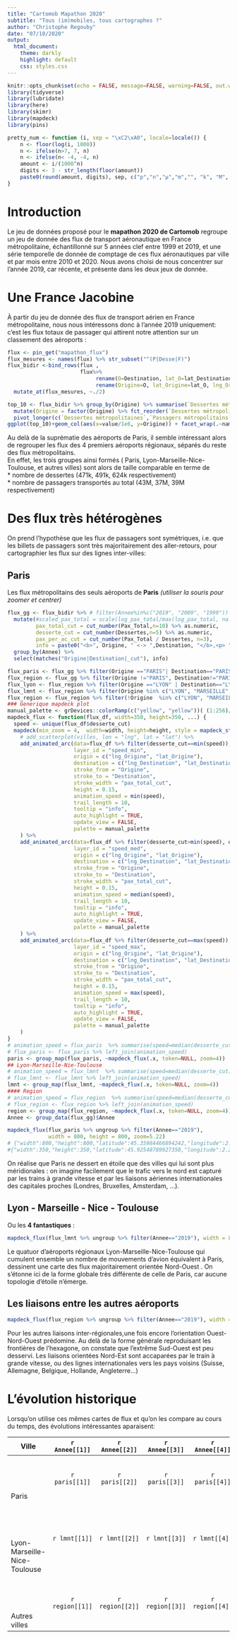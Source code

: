 ```yaml
---
title: "Cartomob Mapathon 2020"
subtitle: "Tous (im)mobiles, tous cartographes ?"
author: "Christophe Regouby"
date: "07/10/2020"
output: 
  html_document:
    theme: darkly
    highlight: default
    css: styles.css
---
```


```r
knitr::opts_chunk$set(echo = FALSE, message=FALSE, warning=FALSE, out.width = 1200)
library(tidyverse)
library(lubridate)
library(here)
library(skimr)
library(mapdeck)
library(pins)

pretty_num <- function (i, sep = "\xC2\xA0", locale=locale()) {
    n <- floor(log(i, 1000))
    n <- ifelse(n>7, 7, n)
    n <- ifelse(n< -4, -4, n)
    amount <- i/(1000^n)
    digits <- 3 - str_length(floor(amount))
    paste0(round(amount, digits), sep, c("p","n","μ","m","", "k", "M", "G", "T", "P", "H", "Z")[n+5])
}

```

# Introduction 
Le jeu de données proposé pour le  **mapathon 2020 de Cartomob** regroupe un jeu de donnée des flux de transport aéronautique en France métropolitaine, échantillonné sur 5 années clef entre 1999 et 2019, et une série temporelle de donnée de comptage de ces flux aéronautiques par ville et par mois entre 2010 et 2020. Nous avons choisi de nous concentrer sur l'année 2019, car récente, et présente dans les deux jeux de donnée.

# Une France Jacobine

À partir du jeu de donnée des flux de transport aérien en France métropolitaine, nous nous intéressons donc à l'année 2019 uniquement: c'est les flux totaux de passager qui attirent notre attention sur un classement des aéroports :

```r
flux <- pin_get("mapathon_flux") 
flux_mesures <- names(flux) %>% str_subset("^(P|Desse|F)")
flux_bidir <-bind_rows(flux , 
                       flux%>%
                            rename(O=Destination, lat_O=lat_Destination, lng_O=lng_Destination, Destination=Origine, lat_Destination=lat_Origine, lng_Destination=lng_Origine) %>%
                            rename(Origine=O, lat_Origine=lat_O, lng_Origine = lng_O)) %>% 
  mutate_at(flux_mesures, ~./2)

top_10 <- flux_bidir %>% group_by(Origine) %>% summarise(`Dessertes métropolitaines` = sum(Dessertes), `Passagers métropolitains` = sum(Pax_Total)) %>% slice_max(`Dessertes métropolitaines`,n=15) %>% 
  mutate(Origine = factor(Origine) %>% fct_reorder(`Dessertes métropolitaines`)) %>% 
  pivot_longer(c(`Dessertes métropolitaines`,`Passagers métropolitains`)) 
ggplot(top_10)+geom_col(aes(x=value/1e6, y=Origine)) + facet_wrap(.~name, scales="free_x")+ theme_minimal()+labs(title="Flux dans les aéroports métropolitains", subtitle = "Top 15 des villes, flux d'aviation civile en 2019, source gflowviz/DGAC.csv")+xlab("Nombre (millions)")+ylab(NULL)
```

Au delà de la suprématie des aéroports de Paris, il semble intéressant alors de regrouper les flux des 4 premiers aéroports régionaux, séparés du reste des flux métropolitains.   
En effet, les trois groupes ainsi formés ( Paris, Lyon-Marseille-Nice-Toulouse, et autres villes) sont alors de taille comparable en terme de   
* nombre de dessertes (471k, 491k, 624k respectivement)  
* nombre de passagers transportés au total (43M, 37M, 39M respectivement)  

# Des flux très hétérogènes

On prend l'hypothèse que les flux de passagers sont symétriques, i.e. que les billets de passagers sont très majoritairement des aller-retours, pour cartographier les flux sur des lignes inter-villes:  

## Paris

Les flux métropolitains des seuls aéroports de **Paris** *(utiliser la souris pour zoomer et centrer)*  
```r
flux_gg <- flux_bidir %>% # filter(Annee%in%c("2019", "2009", "1999")) %>%
  mutate(#scaled_pax_total = scale(log_pax_total/max(log_pax_total, na.rm = T))*5,
         pax_total_cut = cut_number(Pax_Total,n=10) %>% as.numeric,
         desserte_cut = cut_number(Dessertes,n=5) %>% as.numeric,
         pax_per_ac_cut = cut_number(Pax_Total / Dessertes, n=3),
         info = paste0("<b>", Origine, " <-> ",Destination, "</b>,<p> ",pretty_num(Dessertes*2), " dessertes, ", pretty_num(Pax_Total*2), " passagers</p>")) %>% 
  group_by(Annee) %>% 
  select(matches("Origine|Destination|_cut"), info)

flux_paris <- flux_gg %>% filter(Origine =="PARIS"| Destination=="PARIS") 
flux_region <- flux_gg %>% filter(Origine !="PARIS", Destination!="PARIS")
flux_lyon <- flux_region %>% filter(Origine =="LYON" | Destination=="LYON")
flux_lmnt <- flux_region %>% filter(Origine %in% c("LYON", "MARSEILLE", "NICE", "TOULOUSE" ) | Destination %in% c("LYON", "MARSEILLE", "NICE", "TOULOUSE" ) ) 
flux_region <- flux_region %>% filter(!Origine  %in% c("LYON", "MARSEILLE", "NICE", "TOULOUSE" ),! Destination %in% c("LYON", "MARSEILLE", "NICE", "TOULOUSE" )) 
### Generique mapdeck plot
manual_palette <- grDevices::colorRamp(c("yellow", "yellow"))( (1:256)/256 )
mapdeck_flux <- function(flux_df, width=350, height=350, ...) {
  speed <- unique(flux_df$desserte_cut)
  mapdeck(min_zoom = 4,  width=width, height=height, style = mapdeck_style("dark"), location = c(2.2089954941016994,45.92548789927358), ... ) %>% 
    # add_scatterplot(villes, lon = "lng", lat = "lat") %>% 
    add_animated_arc(data=flux_df %>% filter(desserte_cut==min(speed)), 
                     layer_id = "speed_min",
                     origin = c("lng_Origine", "lat_Origine"),
                     destination = c("lng_Destination", "lat_Destination"),
                     stroke_from = "Origine",
                     stroke_to = "Destination",
                     stroke_width = "pax_total_cut",
                     height = 0.15,
                     animation_speed = min(speed), 
                     trail_length = 10,
                     tooltip = "info",
                     auto_highlight = TRUE,
                     update_view = FALSE,
                     palette = manual_palette
    ) %>% 
    add_animated_arc(data=flux_df %>% filter(desserte_cut>min(speed), desserte_cut<max(speed)), 
                     layer_id = "speed_med",
                     origin = c("lng_Origine", "lat_Origine"),
                     destination = c("lng_Destination", "lat_Destination"),
                     stroke_from = "Origine",
                     stroke_to = "Destination",
                     stroke_width = "pax_total_cut",
                     height = 0.15,
                     animation_speed = median(speed), 
                     trail_length = 10,
                     tooltip = "info",
                     auto_highlight = TRUE,
                     update_view = FALSE,
                     palette = manual_palette
    ) %>% 
    add_animated_arc(data=flux_df %>% filter(desserte_cut==max(speed)), 
                     layer_id = "speed_max",
                     origin = c("lng_Origine", "lat_Origine"),
                     destination = c("lng_Destination", "lat_Destination"),
                     stroke_from = "Origine",
                     stroke_to = "Destination",
                     stroke_width = "pax_total_cut",
                     height = 0.15,
                     animation_speed = max(speed), 
                     trail_length = 10,
                     tooltip = "info",
                     auto_highlight = TRUE,
                     update_view = FALSE,
                     palette = manual_palette
    )  
}
# animation_speed = flux_paris  %>% summarise(speed=median(desserte_cut))
# flux_paris <- flux_paris %>% left_join(animation_speed)
paris <- group_map(flux_paris, ~mapdeck_flux(.x, token=NULL, zoom=4))
## Lyon-Marseille-Nie-Toulouse
# animation_speed = flux_lmnt  %>% summarise(speed=median(desserte_cut))
# flux_lmnt <- flux_lmnt %>% left_join(animation_speed)
lmnt <- group_map(flux_lmnt, ~mapdeck_flux(.x, token=NULL, zoom=4))
#### Region
# animation_speed = flux_region  %>% summarise(speed=median(desserte_cut))
# flux_region <- flux_region %>% left_join(animation_speed)
region <- group_map(flux_region, ~mapdeck_flux(.x, token=NULL, zoom=4))
Annee <- group_data(flux_gg)$Annee

mapdeck_flux(flux_paris %>% ungroup %>% filter(Annee=="2019"), 
             width = 800, height = 800, zoom=5.22)
# {"width":800,"height":800,"latitude":45.35984466894242,"longitude":2.2089954941016994,"zoom":5.229432776426513,"bearing":0,"pitch":0,"altitude":1.5,"maxZoom":20,"minZoom":0,"maxPitch":60,"minPitch":0,"viewId":"htmlwidget-2a95731b1c0274468915","viewBounds":{"north":50.38311890801527,"east":9.705803783943043,"south":39.847525676768754,"west":-5.2878127957392875},"interactionState":{"isDragging":false,"isPanning":false,"isRotating":false}}
#{"width":350,"height":350,"latitude":45.92548789927358,"longitude":2.2085788590803794,"zoom":3.9785800643434595,"bearing":0,"pitch":0,"altitude":1.5,"maxZoom":20,"minZoom":0,"maxPitch":60,"minPitch":0,"viewId":"htmlwidget-1ad3248c363aa8876c52","viewBounds":{"north":51.09049432748492,"east":10.014041491805138,"south":40.230649802461926,"west":-5.596883773644633},"interactionState":{"isDragging":false,"isPanning":false,"isRotating":false}}
```

On réalise que Paris ne dessert en étoile que des villes qui lui sont plus méridionales : on imagine facilement que le trafic vers le nord est capturé par les trains à grande vitesse et par les liaisons aériennes internationales des capitales proches (Londres, Bruxelles, Amsterdam, ...).  

## Lyon - Marseille - Nice - Toulouse

Ou les **4 fantastiques** :  

```r
mapdeck_flux(flux_lmnt %>% ungroup %>% filter(Annee=="2019"), width = 800, height = 800, zoom=5.22)
```
Le quatuor d'aéroports régionaux Lyon-Marseille-Nice-Toulouse qui cumulent ensemble un nombre de mouvements d'avion équivalent à Paris, dessinent une carte des flux majoritairement orientée Nord-Ouest . On s'étonne ici de la forme globale très différente de celle de Paris, car aucune topologie d'étoile n'émerge.

## Les liaisons entre les autres aéroports

```r
mapdeck_flux(flux_region %>% ungroup %>% filter(Annee=="2019"), width = 800, height = 800, zoom=5.22)
```

Pour les autres liaisons inter-régionales,une fois encore l'orientation Ouest-Nord-Ouest prédomine. Au delà de la forme générale reproduisant les frontières de l'hexagone, on constate que l'extrême Sud-Ouest est peu desservi. Les liaisons orientées Nord-Est sont accaparées par le train à grande vitesse, ou des lignes internationales vers les pays voisins (Suisse, Allemagne, Belgique, Hollande, Angleterre...)


# L'évolution historique

Lorsqu'on utilise ces mêmes cartes de flux et qu'on les compare au cours du temps, des évolutions intéressantes aparaisent:

<div id="large_table">
| Ville |  `r Annee[[1]]` | `r Annee[[2]]` | `r Annee[[3]] `| `r Annee[[4]]` | `r Annee[[5]]` |
|---| :-: | :-: | :-: | :-: | :-: |
|<br /><br /><br /><br />Paris|`r paris[[1]]`  | `r paris[[2]]`  | `r paris[[3]]`  |`r paris[[4]]`  |`r paris[[5]]`  |
|<br /><br /><br /><br />Lyon-Marseille-Nice-Toulouse|`r lmnt[[1]]`   | `r lmnt[[2]]`   | `r lmnt[[3]]`   |`r lmnt[[4]]`   | `r lmnt[[5]]`   |
|<br /><br /><br /><br />Autres villes|`r region[[1]]` | `r region[[2]]` | `r region[[3]]` |`r region[[4]]` | `r region[[5]]` |

</div>

<br /><br /><br /><br /><br /><br /><br /><br /><br /><br /><br /><br /><br /><br /><br /><br /><br /><br /><br /><br />
<br /><br /><br /><br /><br /><br /><br /><br /><br /><br /><br /><br /><br /><br /><br /><br /><br /><br /><br /><br />
<br /><br /><br /><br /><br /><br /><br /><br /><br /><br /><br /><br /><br /><br /><br /><br /><br /><br /><br /><br />

## Paris

On voit en zoomant que Paris perd des lignes au profit du TGV, lors d'une première vague dans l'Ouest et le Sud-Ouest ( fermeture de Lannion, assèchement de Rennes,  Cherbourg, Bordeaux ) et lors d'une deuxième vague dans l'Est (fermeture de Strasbourg, Nancy et Epinal, assèchement de Mulhouse)

## Lyon Marseille Nice Toulouse 

On constate ici le partage des rôles de hubs régionaux par la transformation de la forme de pointe ( une seule liaison vers un hub unique ) à une forme de branche d'étoile (liaisons multiples vers les 4 villes), alors que Lyon, historiquement, concentrait ce role à lui seul en 1999.  Ainsi progressivement, les villes périphériques de cette étoile ouvrent des liaisons vers les autres villes du quatuor : Brest devient ainsi une branche d'étoile en 2004, Caen en 2019, et dans une moindre mesure, les aéroports de Corse, Pau, ...

## Les autres villes

Deux phénomènes apparaissent ici : la disparition du hub de Clermont-Ferrand entre 1999 et 2009, et un très fort développement de la décentralisation entre 2009 et 2019.

### La disparition du hub de Clermont-Ferrand 1999 - 2009

Ce hub qui dessinait une centre inter-régional en 1999, s˚éteint en 10 ans, stoppant le trafic vers des destinations comme La Rochelle, Dijon, Biarritz,... Certaines de ces villes ne retrouveront leur desserte - dans les données à notre disposition - que 10 à 15 ans plus tard, comme Biarritz en 2014.

### Des liaisons décentralisées 2009 - 2019

La décentralisation des lignes et leur multiplication entre les autres villes dessine en 2019 une carte nouvelle qui prend nouvellement la forme des contours de l'hexagone. 


# Les passagers en transit

```r
eurostat <- read_csv(here("data/external/Eurostats_long.csv")) %>% 
  pivot_wider(names_from = tra_meas, values_from=n) %>% 
  mutate(date = ymd(str_c(date, "-01"))) %>% select(-annee,-mois) %>% 
  select(ville, date, ac_tot=ACM, ac_commercial=CACM, fret_tot=FRM_LD_NLD, pax_tot=PAS_CRD, pax_transit=PAS_TRF, pax_transfert=PAS_TRS) %>% 
  group_by(ville, year=year(date)) %>% 
  filter(year==2019) %>% 
  summarise(across(matches("_"), sum))
```

